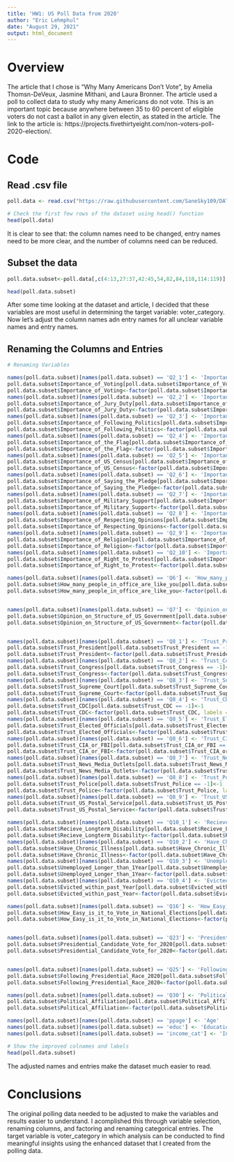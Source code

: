 ---
title: 'HW1: US Poll Data from 2020'
author: "Eric Lehmphul"
date: "August 29, 2021"
output: html_document
---

# Overview

The article that I chose is "Why Many Americans Don't Vote", by Amelia Thomsn-DeVeux, Jasmine Mithani, and Laura Bronner. The article used a poll to collect data to study why many Americans do not vote. This is an important topic because anywhere between 35 to 60 percent of eligible voters do not cast a ballot in any given electin, as stated in the article. The link to the article is: https://projects.fivethirtyeight.com/non-voters-poll-2020-election/. 

# Code

## Read .csv file

```{r}
poll.data <- read.csv("https://raw.githubusercontent.com/SaneSky109/DATA607/main/poll_data.csv")

# Check the first few rows of the dataset using head() function
head(poll.data)
```

It is clear to see that: the column names need to be changed, entry names need to be more clear, and the number of columns need can be reduced.

## Subset the data

```{r}
poll.data.subset<-poll.data[,c(4:13,27:37,42:45,54,82,84,110,114:119)]

head(poll.data.subset)
```

After some time looking at the dataset and article, I decided that these variables are most useful in determining the target variable: voter_category. Now let's adjust the column names adn entry names for all unclear variable names and entry names.

## Renaming the Columns and Entries

```{r}
# Renaming Variables

names(poll.data.subset)[names(poll.data.subset) == 'Q2_1'] <- 'Importance_of_Voting'
poll.data.subset$Importance_of_Voting[poll.data.subset$Importance_of_Voting == -1]<-1
poll.data.subset$Importance_of_Voting<-factor(poll.data.subset$Importance_of_Voting,labels = c("very_important", "somewhat_important", "not_so_important", "not_at_all_important"))
names(poll.data.subset)[names(poll.data.subset) == 'Q2_2'] <- 'Importance_of_Jury_Duty'
poll.data.subset$Importance_of_Jury_Duty[poll.data.subset$Importance_of_Jury_Duty == -1]<-1
poll.data.subset$Importance_of_Jury_Duty<-factor(poll.data.subset$Importance_of_Jury_Duty,labels = c("very_important", "somewhat_important", "not_so_important", "not_at_all_important"))
names(poll.data.subset)[names(poll.data.subset) == 'Q2_3'] <- 'Importance_of_Following_Politics'
poll.data.subset$Importance_of_Following_Politics[poll.data.subset$Importance_of_Following_Politics == -1]<-1
poll.data.subset$Importance_of_Following_Politics<-factor(poll.data.subset$Importance_of_Following_Politics,labels = c("very_important", "somewhat_important", "not_so_important", "not_at_all_important"))
names(poll.data.subset)[names(poll.data.subset) == 'Q2_4'] <- 'Importance_of_the_Flag'
poll.data.subset$Importance_of_the_Flag[poll.data.subset$Importance_of_the_Flag == -1]<-1
poll.data.subset$Importance_of_the_Flag<-factor(poll.data.subset$Importance_of_the_Flag,labels = c("very_important", "somewhat_important", "not_so_important", "not_at_all_important"))
names(poll.data.subset)[names(poll.data.subset) == 'Q2_5'] <- 'Importance_of_US_Census'
poll.data.subset$Importance_of_US_Census[poll.data.subset$Importance_of_US_Census == -1]<-1
poll.data.subset$Importance_of_US_Census<-factor(poll.data.subset$Importance_of_US_Census,labels = c("very_important", "somewhat_important", "not_so_important", "not_at_all_important"))
names(poll.data.subset)[names(poll.data.subset) == 'Q2_6'] <- 'Importance_of_Saying_the_Pledge'
poll.data.subset$Importance_of_Saying_the_Pledge[poll.data.subset$Importance_of_Saying_the_Pledge == -1]<-1
poll.data.subset$Importance_of_Saying_the_Pledge<-factor(poll.data.subset$Importance_of_Saying_the_Pledge,labels = c("very_important", "somewhat_important", "not_so_important", "not_at_all_important"))
names(poll.data.subset)[names(poll.data.subset) == 'Q2_7'] <- 'Importance_of_Military_Support'
poll.data.subset$Importance_of_Military_Support[poll.data.subset$Importance_of_Military_Support == -1]<-1
poll.data.subset$Importance_of_Military_Support<-factor(poll.data.subset$Importance_of_Military_Support,labels = c("very_important", "somewhat_important", "not_so_important", "not_at_all_important"))
names(poll.data.subset)[names(poll.data.subset) == 'Q2_8'] <- 'Importance_of_Respecting_Opinions'
poll.data.subset$Importance_of_Respecting_Opinions[poll.data.subset$Importance_of_Respecting_Opinions == -1]<-1
poll.data.subset$Importance_of_Respecting_Opinions<-factor(poll.data.subset$Importance_of_Respecting_Opinions,labels = c("very_important", "somewhat_important", "not_so_important", "not_at_all_important"))
names(poll.data.subset)[names(poll.data.subset) == 'Q2_9'] <- 'Importance_of_Religion'
poll.data.subset$Importance_of_Religion[poll.data.subset$Importance_of_Religion == -1]<-1
poll.data.subset$Importance_of_Religion<-factor(poll.data.subset$Importance_of_Religion,labels = c("very_important", "somewhat_important", "not_so_important", "not_at_all_important"))
names(poll.data.subset)[names(poll.data.subset) == 'Q2_10'] <- 'Importance_of_Right_to_Protest'
poll.data.subset$Importance_of_Right_to_Protest[poll.data.subset$Importance_of_Right_to_Protest == -1]<-1
poll.data.subset$Importance_of_Right_to_Protest<-factor(poll.data.subset$Importance_of_Right_to_Protest,labels = c("very_important", "somewhat_important", "not_so_important", "not_at_all_important"))

names(poll.data.subset)[names(poll.data.subset) == 'Q6'] <- 'How_many_people_in_office_are_like_you'
poll.data.subset$How_many_people_in_office_are_like_you[poll.data.subset$How_many_people_in_office_are_like_you == -1]<-1
poll.data.subset$How_many_people_in_office_are_like_you<-factor(poll.data.subset$How_many_people_in_office_are_like_you, labels = c("a lot", "some", "a few", "none"))


names(poll.data.subset)[names(poll.data.subset) == 'Q7'] <- 'Opinion_on_Structure_of_US_Government'
poll.data.subset$Opinion_on_Structure_of_US_Government[poll.data.subset$Opinion_on_Structure_of_US_Government == -1]<-1
poll.data.subset$Opinion_on_Structure_of_US_Government<-factor(poll.data.subset$Opinion_on_Structure_of_US_Government, labels = c("a lot needs to change", "change is not really needed"))


names(poll.data.subset)[names(poll.data.subset) == 'Q8_1'] <- 'Trust_President'
poll.data.subset$Trust_President[poll.data.subset$Trust_President == -1]<-1
poll.data.subset$Trust_President<-factor(poll.data.subset$Trust_President, labels = c("a lot", "some", "not much", "not at all"))
names(poll.data.subset)[names(poll.data.subset) == 'Q8_2'] <- 'Trust_Congress'
poll.data.subset$Trust_Congress[poll.data.subset$Trust_Congress == -1]<-1
poll.data.subset$Trust_Congress<-factor(poll.data.subset$Trust_Congress, labels = c("a lot", "some", "not much", "not at all"))
names(poll.data.subset)[names(poll.data.subset) == 'Q8_3'] <- 'Trust_Supreme_Court'
poll.data.subset$Trust_Supreme_Court[poll.data.subset$Trust_Supreme_Court == -1]<-1
poll.data.subset$Trust_Supreme_Court<-factor(poll.data.subset$Trust_Supreme_Court, labels = c("a lot", "some", "not much", "not at all"))
names(poll.data.subset)[names(poll.data.subset) == 'Q8_4'] <- 'Trust_CDC'
poll.data.subset$Trust_CDC[poll.data.subset$Trust_CDC == -1]<-1
poll.data.subset$Trust_CDC<-factor(poll.data.subset$Trust_CDC, labels = c("a lot", "some", "not much", "not at all"))
names(poll.data.subset)[names(poll.data.subset) == 'Q8_5'] <- 'Trust_Elected_Officials'
poll.data.subset$Trust_Elected_Officials[poll.data.subset$Trust_Elected_Officials == -1]<-1
poll.data.subset$Trust_Elected_Officials<-factor(poll.data.subset$Trust_Elected_Officials, labels = c("a lot", "some", "not much", "not at all"))
names(poll.data.subset)[names(poll.data.subset) == 'Q8_6'] <- 'Trust_CIA_or_FBI'
poll.data.subset$Trust_CIA_or_FBI[poll.data.subset$Trust_CIA_or_FBI == -1]<-1
poll.data.subset$Trust_CIA_or_FBI<-factor(poll.data.subset$Trust_CIA_or_FBI, labels = c("a lot", "some", "not much", "not at all"))
names(poll.data.subset)[names(poll.data.subset) == 'Q8_7'] <- 'Trust_News_Media_Outlets'
poll.data.subset$Trust_News_Media_Outlets[poll.data.subset$Trust_News_Media_Outlets == -1]<-1
poll.data.subset$Trust_News_Media_Outlets<-factor(poll.data.subset$Trust_News_Media_Outlets, labels = c("a lot", "some", "not much", "not at all"))
names(poll.data.subset)[names(poll.data.subset) == 'Q8_8'] <- 'Trust_Police'
poll.data.subset$Trust_Police[poll.data.subset$Trust_Police == -1]<-1
poll.data.subset$Trust_Police<-factor(poll.data.subset$Trust_Police, labels = c("a lot", "some", "not much", "not at all"))
names(poll.data.subset)[names(poll.data.subset) == 'Q8_9'] <- 'Trust_US_Postal_Service'
poll.data.subset$Trust_US_Postal_Service[poll.data.subset$Trust_US_Postal_Service == -1]<-1
poll.data.subset$Trust_US_Postal_Service<-factor(poll.data.subset$Trust_US_Postal_Service, labels = c("a lot", "some", "not much", "not at all"))

names(poll.data.subset)[names(poll.data.subset) == 'Q10_1'] <- 'Recieve_Longterm_Disability'
poll.data.subset$Recieve_Longterm_Disability[poll.data.subset$Recieve_Longterm_Disability == -1]<-1
poll.data.subset$Recieve_Longterm_Disability<-factor(poll.data.subset$Recieve_Longterm_Disability, labels = c("Yes", "No"))
names(poll.data.subset)[names(poll.data.subset) == 'Q10_2'] <- 'Have_Chronic_Illness'
poll.data.subset$Have_Chronic_Illness[poll.data.subset$Have_Chronic_Illness == -1]<-1
poll.data.subset$Have_Chronic_Illness<-factor(poll.data.subset$Have_Chronic_Illness, labels = c("Yes", "No"))
names(poll.data.subset)[names(poll.data.subset) == 'Q10_3'] <- 'Unemployed_Longer_than_1Year'
poll.data.subset$Unemployed_Longer_than_1Year[poll.data.subset$Unemployed_Longer_than_1Year == -1]<-1
poll.data.subset$Unemployed_Longer_than_1Year<-factor(poll.data.subset$Unemployed_Longer_than_1Year, labels = c("Yes", "No"))
names(poll.data.subset)[names(poll.data.subset) == 'Q10_4'] <- 'Evicted_within_past_Year'
poll.data.subset$Evicted_within_past_Year[poll.data.subset$Evicted_within_past_Year == -1]<-1
poll.data.subset$Evicted_within_past_Year<-factor(poll.data.subset$Evicted_within_past_Year, labels = c("Yes", "No"))

names(poll.data.subset)[names(poll.data.subset) == 'Q16'] <- 'How_Easy_is_it_to_Vote_in_National_Elections'
poll.data.subset$How_Easy_is_it_to_Vote_in_National_Elections[poll.data.subset$How_Easy_is_it_to_Vote_in_National_Elections == -1]<-1
poll.data.subset$How_Easy_is_it_to_Vote_in_National_Elections<-factor(poll.data.subset$How_Easy_is_it_to_Vote_in_National_Elections, labels = c("Very easy", "Somewhat easy", "Somewhat difficult","Very difficult"))


names(poll.data.subset)[names(poll.data.subset) == 'Q23'] <- 'Presidential_Candidate_Vote_for_2020'
poll.data.subset$Presidential_Candidate_Vote_for_2020[poll.data.subset$Presidential_Candidate_Vote_for_2020 == -1]<-1
poll.data.subset$Presidential_Candidate_Vote_for_2020<-factor(poll.data.subset$Presidential_Candidate_Vote_for_2020, labels = c("Donald Trump", "Joe Biden", "Unsure"))


names(poll.data.subset)[names(poll.data.subset) == 'Q25'] <- 'Following_Presidential_Race_2020'
poll.data.subset$Following_Presidential_Race_2020[poll.data.subset$Following_Presidential_Race_2020 == -1]<-1
poll.data.subset$Following_Presidential_Race_2020<-factor(poll.data.subset$Following_Presidential_Race_2020, labels = c("Very closely", "Somewhat closely", "Not very closely","Not closely at all"))

names(poll.data.subset)[names(poll.data.subset) == 'Q30'] <- 'Political_Affiliation'
poll.data.subset$Political_Affiliation[poll.data.subset$Political_Affiliation == -1]<-1
poll.data.subset$Political_Affiliation<-factor(poll.data.subset$Political_Affiliation, labels = c("Republican", "Democrat", "Independent","Other","No preference"))

names(poll.data.subset)[names(poll.data.subset) == 'ppage'] <- 'Age'
names(poll.data.subset)[names(poll.data.subset) == 'educ'] <- 'Education'
names(poll.data.subset)[names(poll.data.subset) == 'income_cat'] <- 'Income'

# Show the improved colnames and labels
head(poll.data.subset)
```

The adjusted names and entries make the dataset much easier to read.


# Conclusions

The original polling data needed to be adjusted to make the variables and results easier to understand. I acomplished this through variable selection, renaming columns, and factoring and renaming categorical entries. The target variable is voter_category in which analysis can be conducted to find meaningful insights using the enhanced dataset that I created from the polling data.